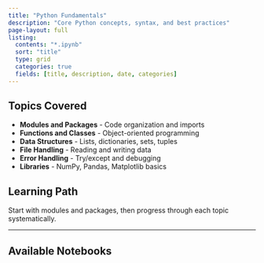 ```yaml
---
title: "Python Fundamentals"
description: "Core Python concepts, syntax, and best practices"
page-layout: full
listing:
  contents: "*.ipynb"
  sort: "title"
  type: grid
  categories: true
  fields: [title, description, date, categories]
---
```


## Topics Covered

- **Modules and Packages** - Code organization and imports
- **Functions and Classes** - Object-oriented programming
- **Data Structures** - Lists, dictionaries, sets, tuples
- **File Handling** - Reading and writing data
- **Error Handling** - Try/except and debugging
- **Libraries** - NumPy, Pandas, Matplotlib basics

## Learning Path

Start with modules and packages, then progress through each topic systematically.

---

## Available Notebooks